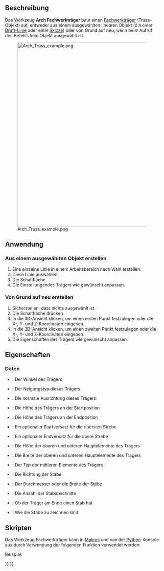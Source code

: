 <languages/>

{{Docnav/de
|[[Arch_Fence/de|Zaun]]
|[[Arch_Equipment/de|Ausstattung]]
|[[BIM_Workbench/de|BIM]]
|IconL=Arch_Fence.svg
|IconR=Arch_Equipment.svg
|IconC=Workbench_BIM.svg
}}

{{GuiCommand/de
|Name=Arch Truss
|Name/de=Arch Fachwerkträger
|MenuLocation=3D/BIM → Träger
|Workbenches=[[BIM_Workbench/de|BIM]]
|Version=0.19
}}

<span id="Description"></span>
==Beschreibung==

Das Werkzeug '''Arch Fachwerkträger''' baut einen [https://de.wikipedia.org/wiki/Fachwerk Fachwerkträger] (Truss-Objekt) auf, entweder aus einem ausgewählten linearen Objekt (d.h.einer [[Draft_Line/de|Draft-Linie]] oder einer [[Sketcher_NewSketch/de|Skizze]]) oder von Grund auf neu, wenn beim Aufruf des Befehls kein Objekt ausgewählt ist.

[[Image:Arch Truss example.png|600px]]

<span id="Usage"></span>
==Anwendung==

<span id="Creating_from_a_selected_object"></span>
===Aus einem ausgewählten Objekt erstellen===

# Eine einzelne Linie in einem Arbeitsbereich nach Wahl erstellen.
# Diese Linie auswählen.
# Die Schaltfläche {{Button|[[Image:Arch_Truss.svg|16px]] [[Arch_Truss/de|Arch Träger]]}}
# Die Einstellungendes Trägers wie gewünscht anpassen.

<span id="Creating_from_scratch"></span>
===Von Grund auf neu erstellen===

# Sicherstellen, dass nichts ausgewählt ist.
# Die Schaltfläche {{Button|[[Image:Arch_Truss.svg|16px]] [[Arch_Truss/de|Arch Träger]]}} drücken.
# In die 3D-Ansicht klicken, um einen ersten Punkt festzulegen oder die X-, Y- und Z-Koordinaten eingeben.
# In die 3D-Ansicht klicken, um einen zweiten Punkt festzulegen oder die X-, Y- und Z-Koordinaten eingeben.
# Die Eigenschaften des Trägers wie gewünscht anpassen.

<span id="Properties"></span>
==Eigenschaften==

<span id="Data"></span>
=== Daten ===

* {{PropertyData|TrussAngle}}: Der Winkel des Trägers
* {{PropertyData|SlantType}}: Der Neigungstyp dieses Trägers
* {{PropertyData|Normal}}: Die normale Ausrichtung dieses Trägers
* {{PropertyData|HeightStart}}: Die Höhe des Trägers an der Startposition
* {{PropertyData|HeightEnd}}: Die Höhe des Trägers an der Endposition
* {{PropertyData|StrutStartOffset}}: Ein optionaler Startversatz für die obersten Strebe
* {{PropertyData|StrutEndOffset}}: Ein optionaler Endversatz für die obere Strebe
* {{PropertyData|StrutHeight}}: Die Höhe der oberen und unteren Hauptelemente des Trägers
* {{PropertyData|StrutWidth}}: Die Breite der oberen und unteren Hauptelemente des Trägers
* {{PropertyData|RodType}}: Der Typ der mittleren Elemente des Trägers
* {{PropertyData|RodDirection}}: Die Richtung der Stäbe
* {{PropertyData|RodSize}}: Der Durchmesser oder die Breite der Stäbe
* {{PropertyData|RodSections}}: Die Anzahl der Stababschnitte
* {{PropertyData|RodEnd}}: Ob der Träger am Ende einen Stab hat
* {{PropertyData|RodMode}}: Wie die Stäbe zu zeichnen sind

<span id="Scripting"></span>
==Skripten==

Das Werkzeug Fachwerkträger kann in [[Macros/de|Makros]] und von der [[Python/de|Python]]-Konsole aus durch Verwendung der folgenden Funktion verwendet werden:

{{Code|code=
Truss = makeFence([baseobj])
}}

Beispiel:

{{Code|code=
import FreeCAD
import Draft
import Arch

p1 = FreeCAD.Vector(0,0,0)
p2 = FreeCAD.Vector(2000,0,0)
baseline = Draft.makeLine(p1,p2)
truss = Arch.makeTruss(baseline)
truss.HeightStart = 200
truss.HeightEnd = 400
# adjust other needed properties
}}


{{Docnav/de
|[[Arch_Fence/de|Zaun]]
|[[Arch_Equipment/de|Ausstattung]]
|[[BIM_Workbench/de|BIM]]
|IconL=Arch_Fence.svg
|IconR=Arch_Equipment.svg
|IconC=Workbench_BIM.svg
}}

{{BIM_Tools_navi{{#translation:}}}}
{{Userdocnavi{{#translation:}}}}